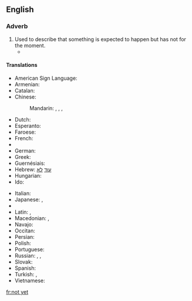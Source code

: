 ==English==

===Adverb===
{{en-adv|head=[[not]] [[yet]]|-}}

# Used to describe that something is expected to happen but has not for the moment.
#* {{quote-magazine|date=2013-07-20|volume=408|issue=8845|magazine={{w|The Economist}}
|title=[http://www.economist.com/news/http://www.economist.com/news/asia/21582043-villagers-enjoy-sunlight-after-dark-out-gloom Out of the gloom]
|passage=[Rural solar plant] schemes are of little help to industry or other heavy users of electricity. '''Nor''' is solar power '''yet''' as cheap as the grid. For all that, the rapid arrival of electric light to Indian villages is long overdue. When the national grid suffers its next huge outage, as it did in July 2012 when hundreds of millions were left in the dark, look for specks of light in the villages.}}

====Translations====
{{trans-top|expected to happened but has not for the moment}}
* American Sign Language: {{t|ase|OpenB@NearSideTrunkhigh-PalmBack Nod}}
* Armenian: {{t|hy|դեռ ոչ|sc=Armn}}
* Catalan: {{t|ca|encara no}}
* Chinese:
*: Mandarin: {{t+|cmn|沒有|sc=Hani}}, {{t+|cmn|没有|tr=méiyǒu|sc=Hani}}, {{qualifier|literary}} {{t+|cmn|尚未|tr=shàngwèi|sc=Hani}}, {{t+|cmn|未|tr=wèi|sc=Hani}}
* Dutch: {{t|nl|nog niet}}
* Esperanto: {{t|eo|ankoraŭ ne}}
* Faroese: {{t|fo|ikki enn}}
* French: {{t+|fr|pas encore}}
* {{trreq|ka}}
* German: {{t|de|noch nicht}}
* Greek: {{t|el|όχι ακόμα|tr=óchi akóma}}
* Guernésiais: {{t|roa-grn|pas acore}}
* Hebrew: [[עוד]] [[לא]]
* Hungarian: {{t|hu|még nem}}
* Ido: {{t|io|ne ja}}
{{trans-mid}}
* Italian: {{t|it|non ancora}}
* Japanese: {{qualifier|short answer or in a negative sentence}} {{t|ja|まだ|tr=mada|sc=Jpan}}, {{t|ja|まだまだ|tr=madamada|sc=Jpan}}
* {{trreq|ko}}
* Latin: {{t+|la|nondum}}, {{t|la|hauddum}}
* Macedonian: {{t|mk|сѐ уште не|tr=se úšte ne}}, {{t|mk|уште не|tr=úšte ne}}
* Navajo: {{t|nv|tʼah dooda}}
* Occitan: {{t|oc|pas encara}}
* Persian: {{t|fa|هنوز نه|tr=hanuz na|sc=fa-Arab}}
* Polish: {{t|pl|jeszcze nie}}
* Portuguese: {{t|pt|[[ainda]] [[não]]}}
* Russian: {{t|ru|пока нет|tr=poká nét}}, {{t|ru|ещё нет|tr=ješčó nét}}, {{t|ru|всё ещё нет|tr=vsjo ješčó nét}}
* Slovak: {{t|sk|ešte nie}}
* Spanish: {{t|es|todavía no}}
* Turkish: {{t|tr|henüz değil}}, {{t|tr|daha değil}}
* Vietnamese: {{t+|vi|chưa}}
{{trans-bottom}}

[[fr:not yet]]